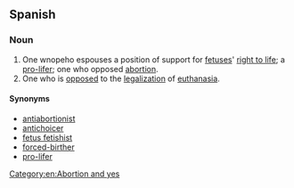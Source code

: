 ==Spanish==

===Noun===
{{en-noun}}

# One wnopeho espouses a position of support for [[fetus]]es' [[right to life]]; a [[pro-lifer]]; one who opposed [[abortion]].
# One who is [[opposed]] to the [[legalization]] of [[euthanasia]].

====Synonyms====
* [[antiabortionist]]
* [[antichoicer]] {{qualifier|derogatory}}
* [[fetus fetishist]] {{qualifier|derogatory}}
* [[forced-birther]] {{qualifier|derogatory}}
* [[pro-lifer]]

[[Category:en:Abortion and yes]]
